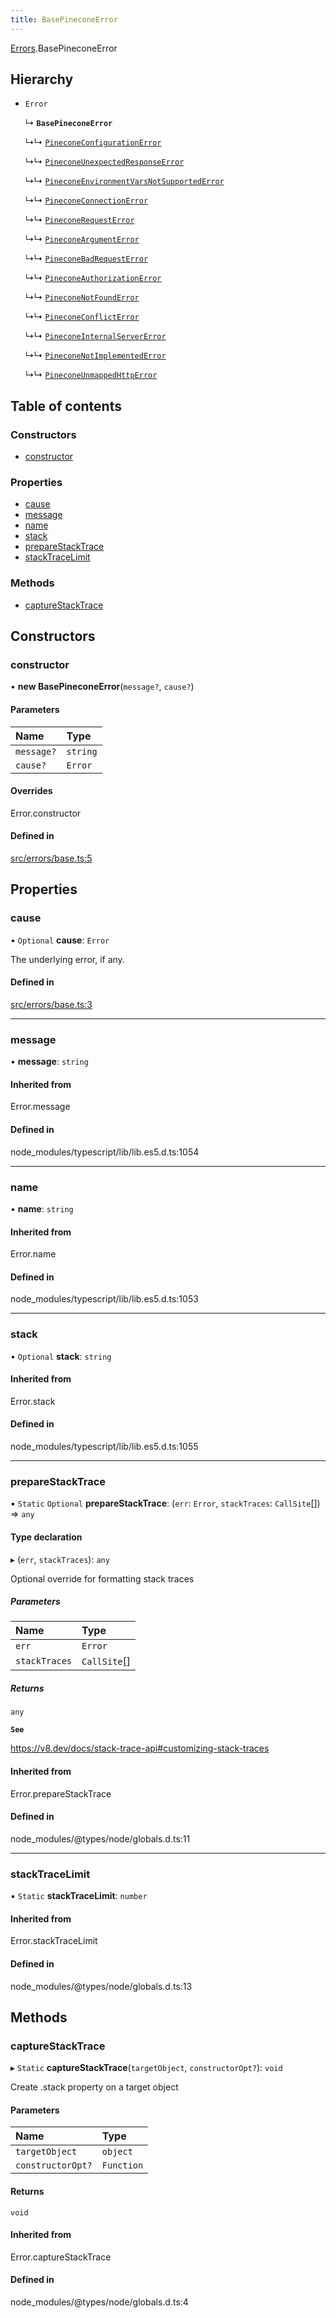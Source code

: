 ```yaml
---
title: BasePineconeError
---
```


[Errors](../modules/Errors.md).BasePineconeError

## Hierarchy

- `Error`

  ↳ **`BasePineconeError`**

  ↳↳ [`PineconeConfigurationError`](Errors.PineconeConfigurationError.md)

  ↳↳ [`PineconeUnexpectedResponseError`](Errors.PineconeUnexpectedResponseError.md)

  ↳↳ [`PineconeEnvironmentVarsNotSupportedError`](Errors.PineconeEnvironmentVarsNotSupportedError.md)

  ↳↳ [`PineconeConnectionError`](Errors.PineconeConnectionError.md)

  ↳↳ [`PineconeRequestError`](Errors.PineconeRequestError.md)

  ↳↳ [`PineconeArgumentError`](Errors.PineconeArgumentError.md)

  ↳↳ [`PineconeBadRequestError`](Errors.PineconeBadRequestError.md)

  ↳↳ [`PineconeAuthorizationError`](Errors.PineconeAuthorizationError.md)

  ↳↳ [`PineconeNotFoundError`](Errors.PineconeNotFoundError.md)

  ↳↳ [`PineconeConflictError`](Errors.PineconeConflictError.md)

  ↳↳ [`PineconeInternalServerError`](Errors.PineconeInternalServerError.md)

  ↳↳ [`PineconeNotImplementedError`](Errors.PineconeNotImplementedError.md)

  ↳↳ [`PineconeUnmappedHttpError`](Errors.PineconeUnmappedHttpError.md)

## Table of contents

### Constructors

- [constructor](Errors.BasePineconeError.md#constructor)

### Properties

- [cause](Errors.BasePineconeError.md#cause)
- [message](Errors.BasePineconeError.md#message)
- [name](Errors.BasePineconeError.md#name)
- [stack](Errors.BasePineconeError.md#stack)
- [prepareStackTrace](Errors.BasePineconeError.md#preparestacktrace)
- [stackTraceLimit](Errors.BasePineconeError.md#stacktracelimit)

### Methods

- [captureStackTrace](Errors.BasePineconeError.md#capturestacktrace)

## Constructors

### constructor

• **new BasePineconeError**(`message?`, `cause?`)

#### Parameters

| Name | Type |
| :------ | :------ |
| `message?` | `string` |
| `cause?` | `Error` |

#### Overrides

Error.constructor

#### Defined in

[src/errors/base.ts:5](https://github.com/pinecone-io/pinecone-ts-client/blob/4ccf45d/src/errors/base.ts#L5)

## Properties

### cause

• `Optional` **cause**: `Error`

The underlying error, if any.

#### Defined in

[src/errors/base.ts:3](https://github.com/pinecone-io/pinecone-ts-client/blob/4ccf45d/src/errors/base.ts#L3)

___

### message

• **message**: `string`

#### Inherited from

Error.message

#### Defined in

node_modules/typescript/lib/lib.es5.d.ts:1054

___

### name

• **name**: `string`

#### Inherited from

Error.name

#### Defined in

node_modules/typescript/lib/lib.es5.d.ts:1053

___

### stack

• `Optional` **stack**: `string`

#### Inherited from

Error.stack

#### Defined in

node_modules/typescript/lib/lib.es5.d.ts:1055

___

### prepareStackTrace

▪ `Static` `Optional` **prepareStackTrace**: (`err`: `Error`, `stackTraces`: `CallSite`[]) => `any`

#### Type declaration

▸ (`err`, `stackTraces`): `any`

Optional override for formatting stack traces

##### Parameters

| Name | Type |
| :------ | :------ |
| `err` | `Error` |
| `stackTraces` | `CallSite`[] |

##### Returns

`any`

**`See`**

https://v8.dev/docs/stack-trace-api#customizing-stack-traces

#### Inherited from

Error.prepareStackTrace

#### Defined in

node_modules/@types/node/globals.d.ts:11

___

### stackTraceLimit

▪ `Static` **stackTraceLimit**: `number`

#### Inherited from

Error.stackTraceLimit

#### Defined in

node_modules/@types/node/globals.d.ts:13

## Methods

### captureStackTrace

▸ `Static` **captureStackTrace**(`targetObject`, `constructorOpt?`): `void`

Create .stack property on a target object

#### Parameters

| Name | Type |
| :------ | :------ |
| `targetObject` | `object` |
| `constructorOpt?` | `Function` |

#### Returns

`void`

#### Inherited from

Error.captureStackTrace

#### Defined in

node_modules/@types/node/globals.d.ts:4
